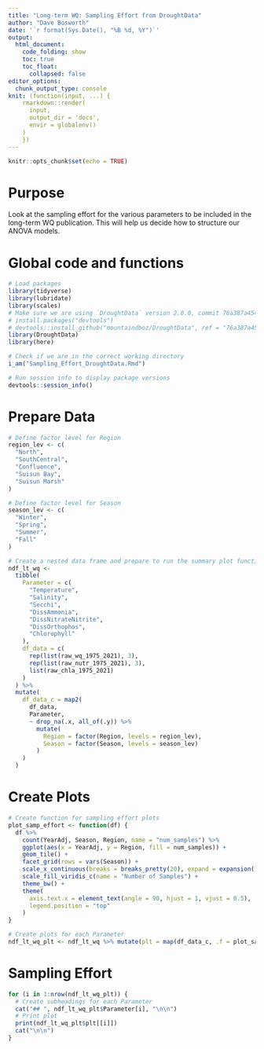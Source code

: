 ```yaml
---
title: "Long-term WQ: Sampling Effort from DroughtData"
author: "Dave Bosworth"
date: '`r format(Sys.Date(), "%B %d, %Y")`'
output: 
  html_document: 
    code_folding: show
    toc: true
    toc_float:
      collapsed: false
editor_options: 
  chunk_output_type: console
knit: (function(input, ...) {
    rmarkdown::render(
      input,
      output_dir = 'docs',
      envir = globalenv()
    )
    })
---
```


```r
knitr::opts_chunk$set(echo = TRUE)
```

# Purpose

Look at the sampling effort for the various parameters to be included in the long-term WQ publication. This will help us decide how to structure our ANOVA models.


# Global code and functions

```r
# Load packages
library(tidyverse)
library(lubridate)
library(scales)
# Make sure we are using `DroughtData` version 2.0.0, commit 76a387a4549bb1c4e97757b37246efde33ce6d90
# install.packages("devtools")
# devtools::install_github("mountaindboz/DroughtData", ref = "76a387a4549bb1c4e97757b37246efde33ce6d90")
library(DroughtData)
library(here)
```

```r
# Check if we are in the correct working directory
i_am("Sampling_Effort_DroughtData.Rmd")
```

```r
# Run session info to display package versions
devtools::session_info()
```


# Prepare Data

```r
# Define factor level for Region
region_lev <- c(
  "North",
  "SouthCentral",
  "Confluence",
  "Suisun Bay",
  "Suisun Marsh"
)

# Define factor level for Season
season_lev <- c(
  "Winter",
  "Spring",
  "Summer",
  "Fall"
)

# Create a nested data frame and prepare to run the summary plot function on
ndf_lt_wq <- 
  tibble(
    Parameter = c(
      "Temperature",
      "Salinity",
      "Secchi",
      "DissAmmonia",
      "DissNitrateNitrite",
      "DissOrthophos",
      "Chlorophyll"
    ),
    df_data = c(
      rep(list(raw_wq_1975_2021), 3),
      rep(list(raw_nutr_1975_2021), 3),
      list(raw_chla_1975_2021)
    )
  ) %>% 
  mutate(
    df_data_c = map2(
      df_data, 
      Parameter,
      ~ drop_na(.x, all_of(.y)) %>% 
        mutate(
          Region = factor(Region, levels = region_lev),
          Season = factor(Season, levels = season_lev)
        )
    )
  )
```


# Create Plots

```r
# Create function for sampling effort plots
plot_samp_effort <- function(df) {
  df %>% 
    count(YearAdj, Season, Region, name = "num_samples") %>% 
    ggplot(aes(x = YearAdj, y = Region, fill = num_samples)) +
    geom_tile() +
    facet_grid(rows = vars(Season)) +
    scale_x_continuous(breaks = breaks_pretty(20), expand = expansion()) +
    scale_fill_viridis_c(name = "Number of Samples") +
    theme_bw() +
    theme(
      axis.text.x = element_text(angle = 90, hjust = 1, vjust = 0.5),
      legend.position = "top"
    )
}
```

```r
# Create plots for each Parameter
ndf_lt_wq_plt <- ndf_lt_wq %>% mutate(plt = map(df_data_c, .f = plot_samp_effort))
```

# Sampling Effort {.tabset .tabset-pills}

```r
for (i in 1:nrow(ndf_lt_wq_plt)) {
  # Create subheadings for each Parameter
  cat("## ", ndf_lt_wq_plt$Parameter[i], "\n\n")
  # Print plot
  print(ndf_lt_wq_plt$plt[[i]])
  cat("\n\n")
}
```

